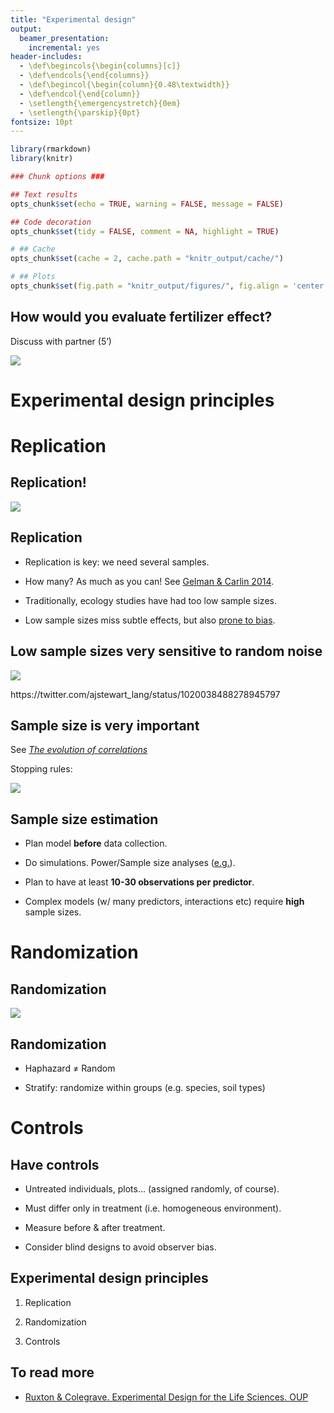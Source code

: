 ```yaml
---
title: "Experimental design"
output:
  beamer_presentation:
    incremental: yes
header-includes:
  - \def\begincols{\begin{columns}[c]}
  - \def\endcols{\end{columns}}
  - \def\begincol{\begin{column}{0.48\textwidth}}
  - \def\endcol{\end{column}} 
  - \setlength{\emergencystretch}{0em}
  - \setlength{\parskip}{0pt}
fontsize: 10pt
---
```



```r

library(rmarkdown)
library(knitr)

### Chunk options ###

## Text results
opts_chunk$set(echo = TRUE, warning = FALSE, message = FALSE)

## Code decoration
opts_chunk$set(tidy = FALSE, comment = NA, highlight = TRUE)

# ## Cache
opts_chunk$set(cache = 2, cache.path = "knitr_output/cache/")

# ## Plots
opts_chunk$set(fig.path = "knitr_output/figures/", fig.align = 'center')


```


## How would you evaluate fertilizer effect?

Discuss with partner (5')

![](images/olivar.png)


# Experimental design principles

# Replication

## Replication!

![](images/olivar-half.png)


## Replication

- Replication is key: we need several samples.

- How many? As much as you can! See [Gelman & Carlin 2014](https://doi.org/10.1177/1745691614551642).

- Traditionally, ecology studies have had too low sample sizes. 

- Low sample sizes miss subtle effects, but also [prone to bias](http://science.sciencemag.org/content/355/6325/584.summary).


## Low sample sizes very sensitive to random noise

[![](images/lowSS_noise.PNG)](https://video.twimg.com/tweet_video/DifncYiX0AEnn19.mp4)

https://twitter.com/ajstewart_lang/status/1020038488278945797


## Sample size is very important

See [*The evolution of correlations*](http://vimeo.com/57127001)

Stopping rules:

![](images/ssize-pvalue.png)


## Sample size estimation

- Plan model **before** data collection.

- Do simulations. Power/Sample size analyses ([e.g.](https://doi.org/10.1111/2041-210X.12504)).

- Plan to have at least **10-30 observations per predictor**.

- Complex models (w/ many predictors, interactions etc) require **high** sample sizes.


# Randomization

## Randomization

![](images/olivar-half.png)


## Randomization

- Haphazard $\neq$ Random

- Stratify: randomize within groups (e.g. species, soil types)


# Controls

## Have controls

- Untreated individuals, plots... (assigned randomly, of course).

- Must differ only in treatment (i.e. homogeneous environment).

- Measure before & after treatment.

- Consider blind designs to avoid observer bias.


## Experimental design principles

1. Replication

2. Randomization

3. Controls


## To read more

- [Ruxton & Colegrave. Experimental Design for the Life Sciences. OUP](http://global.oup.com/ukhe/product/experimental-design-for-the-life-sciences-9780198717355?cc=es&lang=en&)











